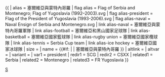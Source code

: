 {{ {{{1<noinclude>|country showdata</noinclude>}}}
| alias = 塞爾維亞與蒙特內哥羅
| flag alias = Flag of Serbia and Montenegro; Flag of Yugoslavia (1992–2003).svg
| flag alias-president = Flag of the President of Yugoslavia (1993-2006).svg
| flag alias-naval = Naval Ensign of Serbia and Montenegro.svg
| link alias-naval = 塞爾維亞與蒙特內哥羅軍隊
| link alias-football = 塞爾維亞和黑山{{{age|}}}國家{{{mw|}}}足球隊
| link alias-basketball = 塞爾維亞國家{{{mw|}}}籃球隊
| link alias-rugby union = 塞爾維亞國家欖球隊
| link alias-tennis = Serbia {{{mw}}} Cup team
| link alias-ice hockey = 塞爾維亞國家冰球隊
| size = {{{size|}}}
| name = {{#if: {{{name|}}} | {{{name|}}} | 塞爾維亞與蒙特內哥羅 }}
| altlink = {{{altlink|}}}
| altvar = {{{altvar|}}}
| variant = {{{variant|}}}
<noinclude>
| var1 = president
| redir1 = SCG
| redir2 = CSXX
| related1 = Serbia
| related2 = Montenegro
| related3 = FR Yugoslavia
</noinclude>
}}<noinclude>
[[Category:已不存在國家資料模板|S]]
</noinclude>